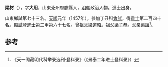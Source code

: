 '''梁材'''（{{bd|1417年||？}}），字'''大用'''，山東兗州府滕縣人，[[明朝|明朝]]政治人物。進士出身。

山東鄉試第七十三名。[[天顺_(明朝)|天順]]元年（1457年），參加丁丑科[[會試|會試]]，得[[貢士|貢士]]第二百四十名。[[殿試|殿試]]登[[進士|進士]]第三甲第六十七名。曾祖父[[梁道昭|梁道昭]]。祖父[[梁子恭|梁子恭]]。父亲[[梁讓|梁讓]]<ref>《天一阁藏明代科举录选刊·登科录》（《景泰二年进士登科录》）</ref>。

==参考==
{{reflist}}
{{明朝人物小作品}}
{{天順元年丁丑科殿試金榜}}